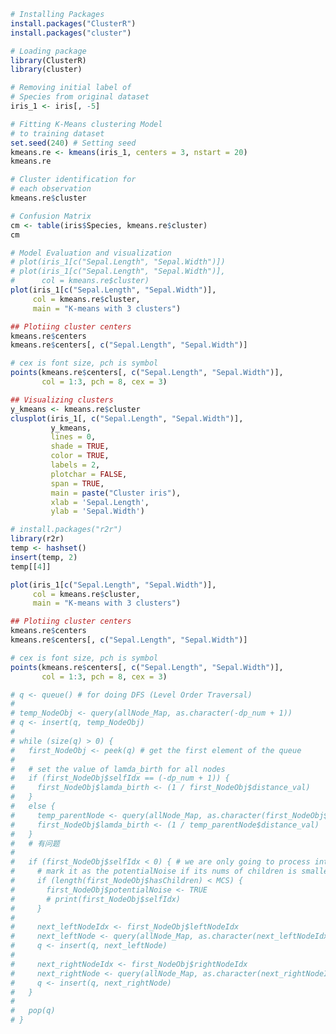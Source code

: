 ```r
# Installing Packages
install.packages("ClusterR")
install.packages("cluster")

# Loading package
library(ClusterR)
library(cluster)

# Removing initial label of
# Species from original dataset
iris_1 <- iris[, -5]

# Fitting K-Means clustering Model
# to training dataset
set.seed(240) # Setting seed
kmeans.re <- kmeans(iris_1, centers = 3, nstart = 20)
kmeans.re

# Cluster identification for
# each observation
kmeans.re$cluster

# Confusion Matrix
cm <- table(iris$Species, kmeans.re$cluster)
cm

# Model Evaluation and visualization
# plot(iris_1[c("Sepal.Length", "Sepal.Width")])
# plot(iris_1[c("Sepal.Length", "Sepal.Width")],
#      col = kmeans.re$cluster)
plot(iris_1[c("Sepal.Length", "Sepal.Width")],
     col = kmeans.re$cluster,
     main = "K-means with 3 clusters")

## Plotiing cluster centers
kmeans.re$centers
kmeans.re$centers[, c("Sepal.Length", "Sepal.Width")]

# cex is font size, pch is symbol
points(kmeans.re$centers[, c("Sepal.Length", "Sepal.Width")],
       col = 1:3, pch = 8, cex = 3)

## Visualizing clusters
y_kmeans <- kmeans.re$cluster
clusplot(iris_1[, c("Sepal.Length", "Sepal.Width")],
         y_kmeans,
         lines = 0,
         shade = TRUE,
         color = TRUE,
         labels = 2,
         plotchar = FALSE,
         span = TRUE,
         main = paste("Cluster iris"),
         xlab = 'Sepal.Length',
         ylab = 'Sepal.Width')
```
```r
# install.packages("r2r")
library(r2r)
temp <- hashset()
insert(temp, 2)
temp[[4]]
```
```r
plot(iris_1[c("Sepal.Length", "Sepal.Width")],
     col = kmeans.re$cluster,
     main = "K-means with 3 clusters")

## Plotiing cluster centers
kmeans.re$centers
kmeans.re$centers[, c("Sepal.Length", "Sepal.Width")]

# cex is font size, pch is symbol
points(kmeans.re$centers[, c("Sepal.Length", "Sepal.Width")],
       col = 1:3, pch = 8, cex = 3)
```
```r
# q <- queue() # for doing DFS (Level Order Traversal)
#
# temp_NodeObj <- query(allNode_Map, as.character(-dp_num + 1))
# q <- insert(q, temp_NodeObj)
#
# while (size(q) > 0) {
#   first_NodeObj <- peek(q) # get the first element of the queue
#
#   # set the value of lamda_birth for all nodes
#   if (first_NodeObj$selfIdx == (-dp_num + 1)) {
#     first_NodeObj$lamda_birth <- (1 / first_NodeObj$distance_val)
#   }
#   else {
#     temp_parentNode <- query(allNode_Map, as.character(first_NodeObj$parentNodeIdx))
#     first_NodeObj$lamda_birth <- (1 / temp_parentNode$distance_val)
#   }
#   # 有问题
#
#   if (first_NodeObj$selfIdx < 0) { # we are only going to process internal nodes (idx<0)
#     # mark it as the potentialNoise if its nums of children is smaller than MCS
#     if (length(first_NodeObj$hasChildren) < MCS) {
#       first_NodeObj$potentialNoise <- TRUE
#       # print(first_NodeObj$selfIdx)
#     }
#
#     next_leftNodeIdx <- first_NodeObj$leftNodeIdx
#     next_leftNode <- query(allNode_Map, as.character(next_leftNodeIdx))
#     q <- insert(q, next_leftNode)
#
#     next_rightNodeIdx <- first_NodeObj$rightNodeIdx
#     next_rightNode <- query(allNode_Map, as.character(next_rightNodeIdx))
#     q <- insert(q, next_rightNode)
#   }
#
#   pop(q)
# }

```